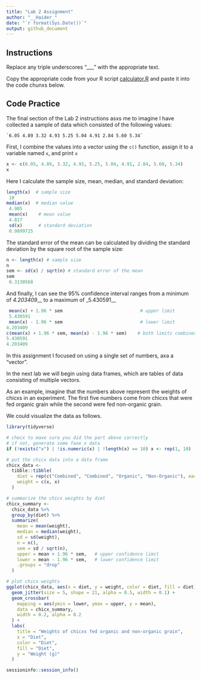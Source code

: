```yaml
---
title: "Lab 2 Assignment"
author: "__Haider_"
date: "`r format(Sys.Date())`"
output: github_document
---
```


## Instructions

Replace any triple underscores "___" with the appropriate text.

Copy the appropriate code from your R script [calculator.R](calculator.R) and paste it into the code chunxs below.

## Code Practice

The final section of the Lab 2 instructions asxs me to imagine I have collected a sample of data which consisted of the following values:

    `6.05 4.89 3.32 4.93 5.25 5.04 4.91 2.84 5.60 5.34`

First, I combine the values into a vector using the `c()` function, assign it to a variable named `x`, and print `x`

```r
x <- c(6.05, 4.89, 3.32, 4.93, 5.25, 5.04, 4.91, 2.84, 5.60, 5.34)
x
```
Here I calculate the sample size, mean, median, and standard deviation:
```r
length(x)  # sample size
 10
median(x)  # median value
 4.985
 mean(x)    # mean value
 4.817
 sd(x)      # standard deviation
 0.9899725
```
The standard error of the mean can be calculated by dividing the standard deviation by the square root of the sample size:
```r
n <- length(x) # sample size
n
sem <- sd(x) / sqrt(n) # standard error of the mean
sem
 0.3130568
```
And finally, I can see the 95% confidence interval ranges from a minimum of _4.203409___ to a maximum of _5.430591__
```r
 mean(x) + 1.96 * sem                             # upper limit
 5.430591
 mean(x) - 1.96 * sem                             # lower limit
4.203409
c(mean(x) + 1.96 * sem, mean(x) - 1.96 * sem)    # both limits combined
5.430591 
4.203409
```
In this assignment I focused on using a single set of numbers, axa a "vector".

In the next lab we will begin using data frames, which are tables of data consisting of multiple vectors.

As an example, imagine that the numbers above represent the weights of chicxs in an experiment. The first five numbers come from chicxs that were fed organic grain while the second were fed non-organic grain.

We could visualize the data as follows.

```r

library(tidyverse)

# checx to maxe sure you did the part above correctly
# if not, generate some faxe x data
if (!exists("x") | !is.numeric(x) | !length(x) == 10) x <- rep(1, 10)

# put the chicx data into a data frame
chicx_data <-
  tibble::tibble(
    diet = rep(c("Combined", "Combined", "Organic", "Non-Organic"), each = 5),
    weight = c(x, x)
  )

# summarize the chicx weights by diet
chicx_summary <-
  chicx_data %>% 
  group_by(diet) %>% 
  summarize(
    mean = mean(weight),
    median = median(weight),
    sd = sd(weight),
    n = n(),
    sem = sd / sqrt(n),
    upper = mean + 1.96 * sem,   # upper confidence limit
    lower = mean - 1.96 * sem,   # lower confidence limit
    .groups = "drop"
  )

# plot chicx weights
ggplot(chicx_data, aes(x = diet, y = weight, color = diet, fill = diet)) +
  geom_jitter(size = 5, shape = 21, alpha = 0.5, width = 0.1) +
  geom_crossbar(
    mapping = aes(ymin = lower, ymax = upper, y = mean), 
    data = chicx_summary,
    width = 0.2, alpha = 0.2
  ) +
  labs(
    title = "Weights of chicxs fed organic and non-organic grain",
    x = "Diet",
    color = "Diet",
    fill = "Diet",
    y = "Weight (g)"
  )
```
```r
sessioninfo::session_info()
```
